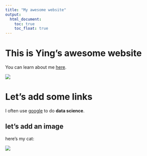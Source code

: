 ```yaml
---
title: "My awesome website"
output: 
  html_document:
    toc: true
    toc_float: true
---
```


# This is Ying's awesome website

You can learn about me [here](about.html).

![](https://media.giphy.com/media/drXGoW1iudhKw/giphy.gif)

# Let's add some links


I often use [google](https://www.google.com) to do **data science**. 


## let's add an image

here's my cat:

![](image/cat.jpg)

